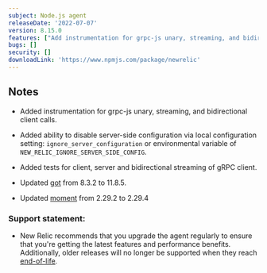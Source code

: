 ```yaml
---
subject: Node.js agent
releaseDate: '2022-07-07'
version: 8.15.0
features: ["Add instrumentation for grpc-js unary, streaming, and bidirectional client calls.","Add ability to disable server-side configuration via local configuration setting."]
bugs: []
security: []
downloadLink: 'https://www.npmjs.com/package/newrelic'
---
```


## Notes

* Added instrumentation for grpc-js unary, streaming, and bidirectional client calls.

* Added ability to disable server-side configuration via local configuration setting: `ignore_server_configuration` or environmental variable of `NEW_RELIC_IGNORE_SERVER_SIDE_CONFIG`.

* Added tests for client, server and bidirectional streaming of gRPC client.

* Updated [got](https://github.com/sindresorhus/got) from 8.3.2 to 11.8.5.

* Updated [moment](https://github.com/moment/moment) from 2.29.2 to 2.29.4

### Support statement:

* New Relic recommends that you upgrade the agent regularly to ensure that you're getting the latest features and performance benefits. Additionally, older releases will no longer be supported when they reach [end-of-life](/docs/using-new-relic/cross-product-functions/install-configure/notification-changes-new-relic-saas-features-distributed-software).
